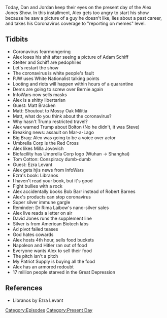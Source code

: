 {{DEFAULTSORT:
    #_EPISODE_0394:January 31, 2020
}}{{Episode
    | title           = January 31, 2020
    | caption         = Listen to this episode on [https://knowledgefight.libsyn.com/knowledge-fight-january-31-2020 Libsyn] [https://open.spotify.com/episode/6Y2VOeuwhHhEHoAz4GUT0d Spotify]
    | episodeNumber   = 394
    | length          = 02:21:19
    | airDate         = February 3, 2020
    | coverageDate    = January 31, 2020
    | episodeType     = [[:Category:Present Day|Present Day]]
    | appearance      = [[Adam Schiff]], [[Brian Stelter]], [[Paul Joseph Watson]], [[Matt Bracken]], [[Milla Jovovich]], [[Tom Cotton]], [[Ezra Levant]], [[Bob Barr]], [[Robert Barnes]], [[Dr Rima Laibow]], [[David Jones]], [[Napoleon]], [[Hitler]]
    | previousEpisode = [[393: January 28, 2020]]
    | nextEpisode     = [[395: Ghosts Of Caucuses Past]]
}}

{{Stub}}

Today, Dan and Jordan keep their eyes on the present day of the Alex Jones Show. In this installment, Alex gets too angry to start his show because he saw a picture of a guy he doesn't like, lies about a past career, and takes his Coronavirus coverage to "reporting on memes" level.

==Tidbits==

*Coronavirus fearmongering
*Alex loses his shit after seeing a picture of Adam Schiff
*Stelter and Schiff are pedophiles
*Let's restart the show
*The coronavirus is white people's fault
*PJW uses White Nationalist talking points
*Looting and riots will happen within hours of a quarantine
*Dems are going to screw over Bernie again
*InfoWars now sells masks
*Alex is a shitty libertarian
*Guest: Matt Bracken
*Matt: Shoutout to Mossy Oak Militia
*Matt, what do you think about the coronavirus?
*Why hasn't Trump restricted travel?
*Alex warned Trump about Bolton (No he didn't, it was Steve)
*Breaking news: assault on Mar-a-Lago
*Big Brag: Alex was going to be a voice over actor
*Umbrella Corp is the Red Cross
*Alex likes Milla Jovovich
*Biofacility has Umprella Corp logo (Wuhan -> Shanghai)
*Tom Cotton: Conspiracy dumb-dumb
*Guest: Ezra Levant
*Alex gets hjis news from InfoWars
*Ezra's book: Libranos
*I haven't read your book, but it's good
*Fight bullies with a rock
*Alex accidentally books Bob Barr instead of Robert Barnes
*Alex's products can stop coronavirus
*Super silver immune gargle
*Reminder: Dr Rima Laibow's nano-silver sales
*Alex live reads a letter on air
*David Jones runs the supplement line
*Silver is from American Biotech labs
*Ad pivot failed teases
*God hates cowards
*Alex hosts 4th hour, sells food buckets
*Napoleon and Hitler ran out of food
*Everyone wants Alex to sell their food
*The pitch isn't a pitch
*My Patriot Supply is buying all the food
*Alex has an armored redoubt
*17 million people starved in the Great Depression

==References==

*Libranos by Ezra Levant

[[Category:Episodes]]
[[Category:Present Day]]
